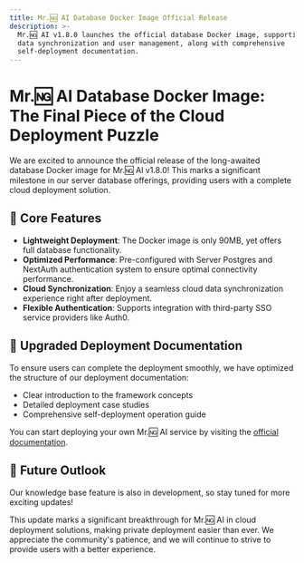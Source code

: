 ```yaml
---
title: Mr.🆖 AI Database Docker Image Official Release
description: >-
  Mr.🆖 AI v1.8.0 launches the official database Docker image, supporting cloud
  data synchronization and user management, along with comprehensive
  self-deployment documentation.
---
```


# Mr.🆖 AI Database Docker Image: The Final Piece of the Cloud Deployment Puzzle

We are excited to announce the official release of the long-awaited database Docker image for Mr.🆖 AI v1.8.0! This marks a significant milestone in our server database offerings, providing users with a complete cloud deployment solution.

## 🚀 Core Features

- **Lightweight Deployment**: The Docker image is only 90MB, yet offers full database functionality.
- **Optimized Performance**: Pre-configured with Server Postgres and NextAuth authentication system to ensure optimal connectivity performance.
- **Cloud Synchronization**: Enjoy a seamless cloud data synchronization experience right after deployment.
- **Flexible Authentication**: Supports integration with third-party SSO service providers like Auth0.

## 📘 Upgraded Deployment Documentation

To ensure users can complete the deployment smoothly, we have optimized the structure of our deployment documentation:

- Clear introduction to the framework concepts
- Detailed deployment case studies
- Comprehensive self-deployment operation guide

You can start deploying your own Mr.🆖 AI service by visiting the [official documentation](https://lobehub.com/en/docs/self-hosting/server-database).

## 🔮 Future Outlook

Our knowledge base feature is also in development, so stay tuned for more exciting updates!

This update marks a significant breakthrough for Mr.🆖 AI in cloud deployment solutions, making private deployment easier than ever. We appreciate the community's patience, and we will continue to strive to provide users with a better experience.
